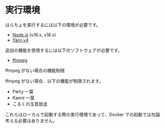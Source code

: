 
# 実行環境

はらちょを実行するには以下の環境が必要です。

- [Node.js](https://nodejs.org/ja/) (v16.x, v18.x)
- [Yarn v4](https://yarnpkg.com/getting-started/install)

追加の機能を使用するには以下のソフトウェアが必要です。

- [ffmpeg](https://www.ffmpeg.org/download.html)

<Callout type="warning">

ffmpeg がない場合の機能制限

ffmpeg がない場合、以下の機能が制限されます。

- Party 一葉
- Kaere 一葉
- こるくの玉音放送

</Callout>

これらはローカルで起動する際の実行環境であって、Docker での起動では勿論考える必要はありません。
